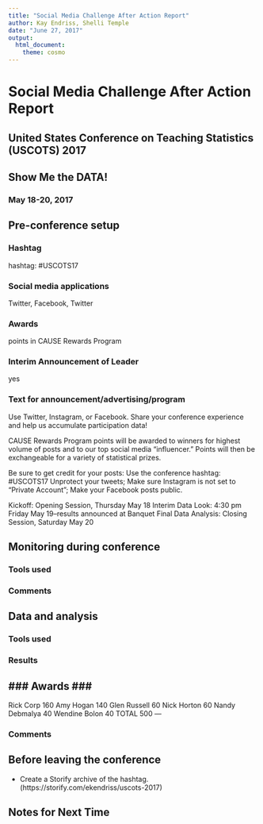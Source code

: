 ```yaml
---
title: "Social Media Challenge After Action Report"
author: Kay Endriss, Shelli Temple
date: "June 27, 2017"
output: 
  html_document: 
    theme: cosmo
---
```

# Social Media Challenge After Action Report #
## United States Conference on Teaching Statistics (USCOTS) 2017 ##
## Show Me the DATA! ##
### May 18-20, 2017 ###

## Pre-conference setup ##

### Hashtag ###
hashtag: #USCOTS17

### Social media applications ### 
Twitter, Facebook, Twitter

### Awards ### 
points in CAUSE Rewards Program

### Interim Announcement of Leader ### 
yes

### Text for announcement/advertising/program ###

Use Twitter, Instagram, or Facebook.
Share your conference experience and help us accumulate participation data!
 
CAUSE Rewards Program points will be awarded to winners for highest volume of posts and to our top social media “influencer.” Points will then be exchangeable for a variety of statistical prizes.
 
Be sure to get credit for your posts:
Use the conference hashtag: #USCOTS17
Unprotect your tweets; Make sure Instagram is not set to “Private Account”; Make your Facebook posts public.
 
Kickoff: Opening Session, Thursday May 18
Interim Data Look: 4:30 pm Friday May 19--results announced at Banquet
Final Data Analysis: Closing Session, Saturday May 20

## Monitoring during conference ##

### Tools used ###

### Comments ###


## Data and analysis ##

### Tools used ###


### Results ###

### Awards ###
---
Rick Corp	160
Amy Hogan	140
Glen Russell	60
Nick Horton	60
Nandy Debmalya	40
Wendine Bolon	40
TOTAL	500
---

### Comments ###


## Before leaving the conference ##
* Create a Storify archive of the hashtag. 
   (https://storify.com/ekendriss/uscots-2017)

## Notes for Next Time ##

